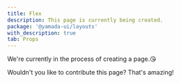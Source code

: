 ```yaml
---
title: Flex
description: This page is currently being created.
package: '@yamada-ui/layouts'
with_description: true
tab: Props
---
```


We're currently in the process of creating a page.😘

Wouldn't you like to contribute this page? That's amazing!
